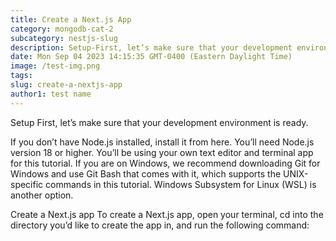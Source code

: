 ```yaml
---
title: Create a Next.js App
category: mongodb-cat-2
subcategory: nestjs-slug
description: Setup-First, let’s make sure that your development environment is ready.--If you don’t have Node.js installed, install it from here. You’ll need Node.js version 18 or higher.-You’ll be using your own text editor and terminal app for this tutorial.-If you are on Windows, we recommend downloading Git for Windows and use Git Bash that comes with it, which supports the UNIX-specific commands in this tutorial. Windows Subsystem for Linux (WSL) is another option.--Create a Next.js app-To create a Next.js app, open your terminal, cd into the directory you’d like to create the app in, and run the following command-
date: Mon Sep 04 2023 14:15:35 GMT-0400 (Eastern Daylight Time)
image: /test-img.png
tags: 
slug: create-a-nextjs-app
author1: test name
---
```

Setup
First, let’s make sure that your development environment is ready.

If you don’t have Node.js installed, install it from here. You’ll need Node.js version 18 or higher.
You’ll be using your own text editor and terminal app for this tutorial.
If you are on Windows, we recommend downloading Git for Windows and use Git Bash that comes with it, which supports the UNIX-specific commands in this tutorial. Windows Subsystem for Linux (WSL) is another option.

Create a Next.js app
To create a Next.js app, open your terminal, cd into the directory you’d like to create the app in, and run the following command:
